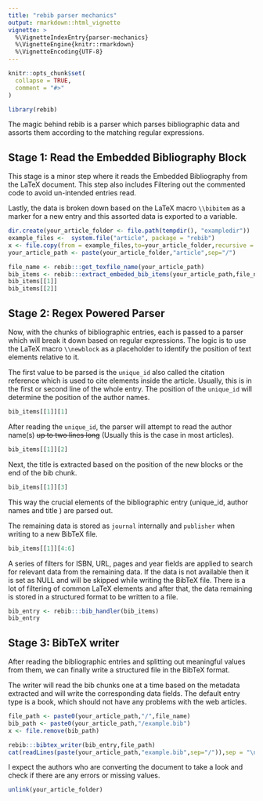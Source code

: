 ```yaml
---
title: "rebib parser mechanics"
output: rmarkdown::html_vignette
vignette: >
  %\VignetteIndexEntry{parser-mechanics}
  %\VignetteEngine{knitr::rmarkdown}
  %\VignetteEncoding{UTF-8}
---
```


```r
knitr::opts_chunk$set(
  collapse = TRUE,
  comment = "#>"
)
```

```r
library(rebib)
```

The magic behind rebib is a parser which parses bibliographic data and assorts them according to the matching regular expressions.

## Stage 1: Read the Embedded Bibliography Block

This stage is a minor step where it reads the Embedded Bibliography from the LaTeX document. This step also includes Filtering out the commented code to avoid un-intended entries read.

Lastly, the data is broken down based on the LaTeX macro `\\bibitem` as a marker for a new entry and this assorted data is exported to a variable.

```r
dir.create(your_article_folder <- file.path(tempdir(), "exampledir"))
example_files <-  system.file("article", package = "rebib")
x <- file.copy(from = example_files,to=your_article_folder,recursive = T)
your_article_path <- paste(your_article_folder,"article",sep="/")
```

```r
file_name <- rebib:::get_texfile_name(your_article_path)
bib_items <- rebib:::extract_embeded_bib_items(your_article_path,file_name)
bib_items[[1]]
bib_items[[2]]
```


## Stage 2: Regex Powered Parser


Now, with the chunks of bibliographic entries, each is passed to a parser which will break it down based on regular expressions.
The logic is to use the LaTeX macro `\\newblock` as a placeholder to identify the position of text elements relative to it.

The first value to be parsed is the `unique_id` also called the citation reference which is used to cite elements inside the article. Usually, this is in the first or second line of the whole entry. The position of the 
`unique_id` will determine the position of the author names.

```r
bib_items[[1]][1]
```

After reading the `unique_id`, the parser will attempt to read the author name(s) ~~up to two lines long~~  (Usually this is the case in most articles).


```r
bib_items[[1]][2]
```

Next, the title is extracted based on the position of the new blocks or the end of the bib chunk. 


```r
bib_items[[1]][3]
```

This way the crucial elements of the bibliographic entry (unique_id, author names and title ) are parsed out.

The remaining data is stored as `journal` internally and `publisher` when writing to a new BibTeX file.


```r
bib_items[[1]][4:6]
```

A series of filters for ISBN, URL, pages and year fields are applied to search for relevant data from the remaining data. If the data is not available then it is set as NULL and will be skipped while writing the BibTeX file. 
There is a lot of filtering of common LaTeX elements and after that, the data remaining is stored in a structured format to be written to a file. 


```r
bib_entry <- rebib:::bib_handler(bib_items)
bib_entry
```

## Stage 3: BibTeX writer

After reading the bibliographic entries and splitting out meaningful values from them, we can finally write a structured file in the BibTeX format.

The writer will read the bib chunks one at a time based on the metadata extracted and will write the corresponding data fields. The default entry type is a book, which should not have any problems with the web articles. 
```r
file_path <- paste0(your_article_path,"/",file_name)
bib_path <- paste0(your_article_path,"/example.bib")
x <- file.remove(bib_path)
```

```r
rebib:::bibtex_writer(bib_entry,file_path)
cat(readLines(paste(your_article_path,"example.bib",sep="/")),sep = "\n")
```


I expect the authors who are converting the document to take a look and check if there are any errors or missing values. 

```r
unlink(your_article_folder)
```
